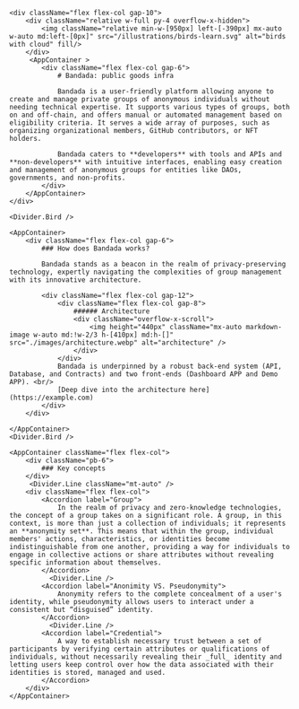 
<div className="bg-classic-rose-100 py-30">

    <div className="flex flex-col gap-10">
        <div className="relative w-full py-4 overflow-x-hidden">
            <img className="relative min-w-[950px] left-[-390px] mx-auto w-auto md:left-[0px]" src="/illustrations/birds-learn.svg" alt="birds with cloud" fill/>
        </div>
         <AppContainer >
            <div className="flex flex-col gap-6">
                # Bandada: public goods infra

                Bandada is a user-friendly platform allowing anyone to create and manage private groups of anonymous individuals without needing technical expertise. It supports various types of groups, both on and off-chain, and offers manual or automated management based on eligibility criteria. It serves a wide array of purposes, such as organizing organizational members, GitHub contributors, or NFT holders.

                Bandada caters to **developers** with tools and APIs and **non-developers** with intuitive interfaces, enabling easy creation and management of anonymous groups for entities like DAOs, governments, and non-profits.
            </div>
        </AppContainer>
    </div>

    <Divider.Bird />

    <AppContainer>
        <div className="flex flex-col gap-6">
            ### How does Bandada works?

            Bandada stands as a beacon in the realm of privacy-preserving technology, expertly navigating the complexities of group management with its innovative architecture.

            <div className="flex flex-col gap-12">
                <div className="flex flex-col gap-8">
                    ###### Architecture
                    <div className="overflow-x-scroll">
                        <img height="440px" className="mx-auto markdown-image w-auto md:!w-2/3 h-[410px] md:h-[]" src="./images/architecture.webp" alt="architecture" />
                    </div>
                </div>
                Bandada is underpinned by a robust back-end system (API, Database, and Contracts) and two front-ends (Dashboard APP and Demo APP). <br/>
                [Deep dive into the architecture here](https://example.com)
            </div>
        </div>

    </AppContainer>
    <Divider.Bird />

    <AppContainer className="flex flex-col">
        <div className="pb-6">
            ### Key concepts
        </div>
         <Divider.Line className="mt-auto" />
        <div className="flex flex-col">
            <Accordion label="Group">
                In the realm of privacy and zero-knowledge technologies, the concept of a group takes on a significant role. A group, in this context, is more than just a collection of individuals; it represents an **anonymity set**. This means that within the group, individual members' actions, characteristics, or identities become indistinguishable from one another, providing a way for individuals to engage in collective actions or share attributes without revealing specific information about themselves.
            </Accordion>
              <Divider.Line />
            <Accordion label="Anonimity VS. Pseudonymity">
                Anonymity refers to the complete concealment of a user's identity, while pseudonymity allows users to interact under a consistent but “disguised” identity.
            </Accordion>
              <Divider.Line />
            <Accordion label="Credential">
                A way to establish necessary trust between a set of participants by verifying certain attributes or qualifications of individuals, without necessarily revealing their _full_ identity and letting users keep control over how the data associated with their identities is stored, managed and used.
            </Accordion>
        </div>
    </AppContainer>

</div>

<ArticlesAndVideos />
